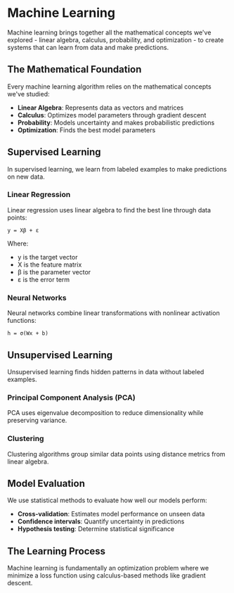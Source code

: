 # Machine Learning

Machine learning brings together all the mathematical concepts we've explored - linear algebra, calculus, probability, and optimization - to create systems that can learn from data and make predictions.

## The Mathematical Foundation

Every machine learning algorithm relies on the mathematical concepts we've studied:

- **Linear Algebra**: Represents data as vectors and matrices
- **Calculus**: Optimizes model parameters through gradient descent
- **Probability**: Models uncertainty and makes probabilistic predictions
- **Optimization**: Finds the best model parameters

## Supervised Learning

In supervised learning, we learn from labeled examples to make predictions on new data.

### Linear Regression

Linear regression uses linear algebra to find the best line through data points:

```
y = Xβ + ε
```

Where:
- y is the target vector
- X is the feature matrix
- β is the parameter vector
- ε is the error term

### Neural Networks

Neural networks combine linear transformations with nonlinear activation functions:

```
h = σ(Wx + b)
```

## Unsupervised Learning

Unsupervised learning finds hidden patterns in data without labeled examples.

### Principal Component Analysis (PCA)

PCA uses eigenvalue decomposition to reduce dimensionality while preserving variance.

### Clustering

Clustering algorithms group similar data points using distance metrics from linear algebra.

## Model Evaluation

We use statistical methods to evaluate how well our models perform:

- **Cross-validation**: Estimates model performance on unseen data
- **Confidence intervals**: Quantify uncertainty in predictions
- **Hypothesis testing**: Determine statistical significance

## The Learning Process

Machine learning is fundamentally an optimization problem where we minimize a loss function using calculus-based methods like gradient descent.